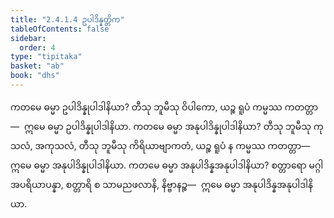 ```yaml
---
title: "2.4.1.4 ဥပါဒိန္နတ္တိက"
tableOfContents: false
sidebar:
  order: 4
type: "tipitaka"
basket: "ab"
book: "dhs"
---
```



<DynamicBreadcrumb />

<Division number="1393" book="dhs" e="ch" v="29" p="267">

<Paragraph number="2099" book="dhs">
ကတမေ ဓမ္မာ ဥပါဒိန္နုပါဒါနိယာ? တီသု ဘူမီသု ဝိပါကော, ယဉ္စ ရူပံ ကမ္မဿ ကတတ္တာ—  ဣမေ ဓမ္မာ ဥပါဒိန္နုပါဒါနိယာ.
</Paragraph>

</Division>
<Division number="1394" book="dhs" e="ch" v="29" p="267">

<Paragraph number="2100" book="dhs">
ကတမေ ဓမ္မာ အနုပါဒိန္နုပါဒါနိယာ? တီသု ဘူမီသု ကုသလံ, အကုသလံ, တီသု ဘူမီသု ကိရိယာဗျာကတံ, ယဉ္စ ရူပံ န ကမ္မဿ ကတတ္တာ—  ဣမေ ဓမ္မာ အနုပါဒိန္နုပါဒါနိယာ.
</Paragraph>

</Division>
<Division number="1395" book="dhs" e="ch" v="29" p="267">

<Paragraph number="2101" book="dhs">
ကတမေ ဓမ္မာ အနုပါဒိန္နအနုပါဒါနိယာ? စတ္တာရော မဂ္ဂါ အပရိယာပန္နာ, စတ္တာရိ စ သာမညဖလာနိ, နိဗ္ဗာနဉ္စ—  ဣမေ ဓမ္မာ အနုပါဒိန္နအနုပါဒါနိယာ.
</Paragraph>
</Division>